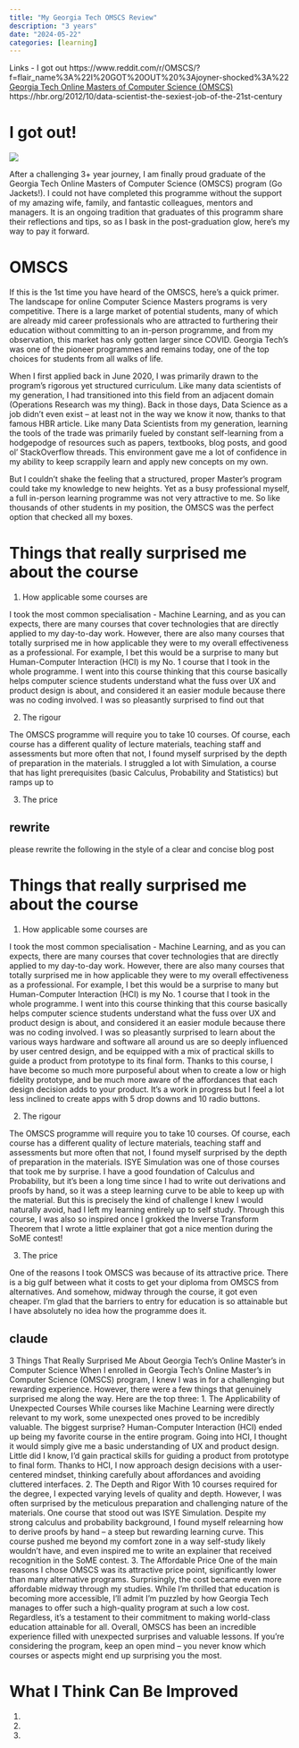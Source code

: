 ```yaml
---
title: "My Georgia Tech OMSCS Review"
description: "3 years"
date: "2024-05-22"
categories: [learning]
---
```


Links - I got out https://www.reddit.com/r/OMSCS/?f=flair_name%3A%22I%20GOT%20OUT%20%3Ajoyner-shocked%3A%22
[Georgia Tech Online Masters of Computer Science (OMSCS)](https://omscs.gatech.edu/) 
https://hbr.org/2012/10/data-scientist-the-sexiest-job-of-the-21st-century

# I got out!

![](./diploma.png){fig-align='center'}

After a challenging 3+ year journey, I am finally proud graduate of the Georgia Tech Online Masters of Computer Science (OMSCS) program (Go Jackets!). I could not have completed this programme without the support of my amazing wife, family, and fantastic colleagues, mentors and managers. It is an ongoing tradition that graduates of this programm share their reflections and tips, so as I bask in the post-graduation glow, here's my way to pay it forward.

# OMSCS
If this is the 1st time you have heard of the OMSCS, here's a quick primer. The landscape for online Computer Science Masters programs is very competitive. There is a large market of potential students, many of which are already mid career professionals who are attracted to furthering their education without committing to an in-person programme, and from my observation, this market has only gotten larger since COVID. Georgia Tech's was one of the pioneer programmes and remains today, one of the top choices for students from all walks of life. 

When I first applied back in June 2020, I was primarily drawn to the program's rigorous yet structured curriculum. Like many data scientists of my generation, I had transitioned into this field from an adjacent domain (Operations Research was my thing). Back in those days, Data Science as a job didn't even exist – at least not in the way we know it now, thanks to that famous HBR article. Like many Data Scientists from my generation, learning the tools of the trade was primarily fueled by constant self-learning from a hodgepodge of resources such as papers, textbooks, blog posts, and good ol' StackOverflow threads. This environment gave me a lot of confidence in my ability to keep scrappily learn and apply new concepts on my own. 

But I couldn't shake the feeling that a structured, proper Master's program could take my knowledge to new heights. Yet as a busy professional myself, a full in-person learning programme was not very attractive to me. So like thousands of other students in my position, the OMSCS was the perfect option that checked all my boxes.

# Things that really surprised me about the course

1. How applicable some courses are 

I took the most common specialisation - Machine Learning, and as you can expects, there are many courses that cover technologies that are directly applied to my day-to-day work. However, there are also many courses that totally surprised me in how applicable they were to my overall effectiveness as a professional. For example, I bet this would be a surprise to many but Human-Computer Interaction (HCI) is my No. 1 course that I took in the whole programme. I went into this course thinking that this course basically helps computer science students understand what the fuss over UX and product design is about, and considered it an easier module because there was no coding involved. I was so pleasantly surprised to find out that  

2. The rigour

The OMSCS programme will require you to take 10 courses. Of course, each course has a different quality of lecture materials, teaching staff and assessments but more often that not, I found myself surprised by the depth of preparation in the materials. I struggled a lot with Simulation, a course that has light prerequisites (basic Calculus, Probability and Statistics) but ramps up to 

3. The price

## rewrite
please rewrite the following in the style of a clear and concise blog post

# Things that really surprised me about the course

1. How applicable some courses are 

I took the most common specialisation - Machine Learning, and as you can expects, there are many courses that cover technologies that are directly applied to my day-to-day work. However, there are also many courses that totally surprised me in how applicable they were to my overall effectiveness as a professional. For example, I bet this would be a surprise to many but Human-Computer Interaction (HCI) is my No. 1 course that I took in the whole programme. I went into this course thinking that this course basically helps computer science students understand what the fuss over UX and product design is about, and considered it an easier module because there was no coding involved. I was so pleasantly surprised to learn about the various ways hardware and software all around us are so deeply influenced by user centred design, and be equipped with a mix of practical skills to guide a product from prototype to its final form. Thanks to this course, I have become so much more purposeful about when to create a low or high fidelity prototype, and be much more aware of the affordances that each design decision adds to your product. It's a work in progress but I feel a lot less inclined to create apps with 5 drop downs and 10 radio buttons.

2. The rigour

The OMSCS programme will require you to take 10 courses. Of course, each course has a different quality of lecture materials, teaching staff and assessments but more often that not, I found myself surprised by the depth of preparation in the materials. ISYE Simulation was one of those courses that took me by surprise. I have a good foundation of Calculus and Probability, but it's been a long time since I had to write out derivations and proofs by hand, so it was a steep learning curve to be able to keep up with the material. But this is precisely the kind of challenge I knew I would naturally avoid, had I left my learning entirely up to self study. Through this course, I was also so inspired once I grokked the Inverse Transform Theorem that I wrote a little explainer that got a nice mention during the SoME contest!

3. The price

One of the reasons I took OMSCS was because of its attractive price. There is a big gulf between what it costs to get your diploma from OMSCS from alternatives. And somehow, midway through the course, it got even cheaper. I'm glad that the barriers to entry for education is so attainable but I have absolutely no idea how the programme does it.

## claude

3 Things That Really Surprised Me About Georgia Tech's Online Master's in Computer Science
When I enrolled in Georgia Tech's Online Master's in Computer Science (OMSCS) program, I knew I was in for a challenging but rewarding experience. However, there were a few things that genuinely surprised me along the way. Here are the top three:
1. The Applicability of Unexpected Courses
While courses like Machine Learning were directly relevant to my work, some unexpected ones proved to be incredibly valuable. The biggest surprise? Human-Computer Interaction (HCI) ended up being my favorite course in the entire program.
Going into HCI, I thought it would simply give me a basic understanding of UX and product design. Little did I know, I'd gain practical skills for guiding a product from prototype to final form. Thanks to HCI, I now approach design decisions with a user-centered mindset, thinking carefully about affordances and avoiding cluttered interfaces.
2. The Depth and Rigor
With 10 courses required for the degree, I expected varying levels of quality and depth. However, I was often surprised by the meticulous preparation and challenging nature of the materials.
One course that stood out was ISYE Simulation. Despite my strong calculus and probability background, I found myself relearning how to derive proofs by hand – a steep but rewarding learning curve. This course pushed me beyond my comfort zone in a way self-study likely wouldn't have, and even inspired me to write an explainer that received recognition in the SoME contest.
3. The Affordable Price
One of the main reasons I chose OMSCS was its attractive price point, significantly lower than many alternative programs. Surprisingly, the cost became even more affordable midway through my studies.
While I'm thrilled that education is becoming more accessible, I'll admit I'm puzzled by how Georgia Tech manages to offer such a high-quality program at such a low cost. Regardless, it's a testament to their commitment to making world-class education attainable for all.
Overall, OMSCS has been an incredible experience filled with unexpected surprises and valuable lessons. If you're considering the program, keep an open mind – you never know which courses or aspects might end up surprising you the most.

# What I Think Can Be Improved

1.

2.

3.


